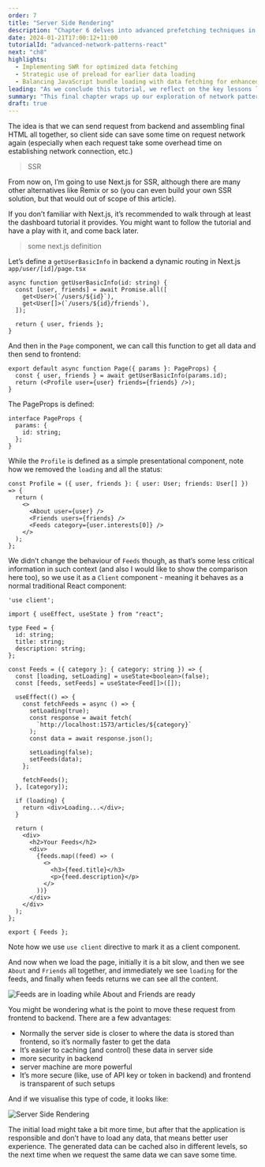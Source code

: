 ```yaml
---
order: 7
title: "Server Side Rendering"
description: "Chapter 6 delves into advanced prefetching techniques in React applications, using SWR for efficient data fetching. It highlights how to enhance application responsiveness and user experience through strategic data loading and parallel network requests."
date: 2024-01-21T17:00:12+11:00
tutorialId: "advanced-network-patterns-react"
next: "ch8"
highlights:
  - Implementing SWR for optimized data fetching
  - Strategic use of preload for earlier data loading
  - Balancing JavaScript bundle loading with data fetching for enhanced interactivity
leading: "As we conclude this tutorial, we reflect on the key lessons learned and set the stage for exploring server-side technology and its impact on application performance."
summary: "This final chapter wraps up our exploration of network patterns in React. We've covered parallel requests, code splitting, and prefetching to improve performance. Up next, we'll explore server-side technologies to further enhance application performance."
draft: true
---
```


The idea is that we can send request from backend and assembling final HTML all together, so client side can save some time on request network again (especially when each request take some overhead time on establishing network connection, etc.)

> SSR
>

From now on, I’m going to use Next.js for SSR, although there are many other alternatives like Remix or so (you can even build your own SSR solution, but that would out of scope of this article).

If you don’t familiar with Next.js, it’s recommended to walk through at least the dashboard tutorial it provides. You might want to follow the tutorial and have a play with it, and come back later.

> some next.js definition
>

Let’s define a `getUserBasicInfo` in backend a dynamic routing in Next.js `app/user/[id]/page.tsx`

```tsx
async function getUserBasicInfo(id: string) {
  const [user, friends] = await Promise.all([
    get<User>(`/users/${id}`),
    get<User[]>(`/users/${id}/friends`),
  ]);

  return { user, friends };
}
```

And then in the `Page` component, we can call this function to get all data and then send to frontend:

```tsx {2}
export default async function Page({ params }: PageProps) {
  const { user, friends } = await getUserBasicInfo(params.id);
  return (<Profile user={user} friends={friends} />);
}
```

The PageProps is defined:

```tsx
interface PageProps {
  params: {
    id: string;
  };
}
```

While the `Profile` is defined as a simple presentational component, note how we removed the `loading` and all the status:

```tsx
const Profile = ({ user, friends }: { user: User; friends: User[] }) => {
  return (
    <>
      <About user={user} />
      <Friends users={friends} />
      <Feeds category={user.interests[0]} />
    </>
  );
};
```

We didn’t change the behaviour of `Feeds` though, as that’s some less critical information in such context (and also I would like to show the comparison here too), so we use it as a `Client` component - meaning it behaves as a normal traditional React component:

```tsx {1}
'use client';

import { useEffect, useState } from "react";

type Feed = {
  id: string;
  title: string;
  description: string;
};

const Feeds = ({ category }: { category: string }) => {
  const [loading, setLoading] = useState<boolean>(false);
  const [feeds, setFeeds] = useState<Feed[]>([]);

  useEffect(() => {
    const fetchFeeds = async () => {
      setLoading(true);
      const response = await fetch(
        `http://localhost:1573/articles/${category}`
      );
      const data = await response.json();

      setLoading(false);
      setFeeds(data);
    };

    fetchFeeds();
  }, [category]);

  if (loading) {
    return <div>Loading...</div>;
  }

  return (
    <div>
      <h2>Your Feeds</h2>
      <div>
        {feeds.map((feed) => (
          <>
            <h3>{feed.title}</h3>
            <p>{feed.description}</p>
          </>
        ))}
      </div>
    </div>
  );
};

export { Feeds };
```

Note how we use `use client` directive to mark it as a client component.

And now when we load the page, initially it is a bit slow, and then we see `About` and `Friends` all together, and immediately we see `loading` for the feeds, and finally when feeds returns we can see all the content.

![Feeds are in loading while About and Friends are ready](/tutorials/advanced-network-patterns-react/ch7/feeds-is-loading.png)

You might be wondering what is the point to move these request from frontend to backend. There are a few advantages:

- Normally the server side is closer to where the data is stored than frontend, so it’s normally faster to get the data
- It’s easier to caching (and control) these data in server side
- more security in backend
- server machine are more powerful
- It’s more secure (like, use of API key or token in backend) and frontend is transparent of such setups

And if we visualise this type of code, it looks like:

![Server Side Rendering](/tutorials/advanced-network-patterns-react/ch7/server-side-rendering.png)

The initial load might take a bit more time, but after that the application is responsible and don’t have to load any data, that means better user experience. The generated data can be cached also in different levels, so the next time when we request the same data we can save some time.
